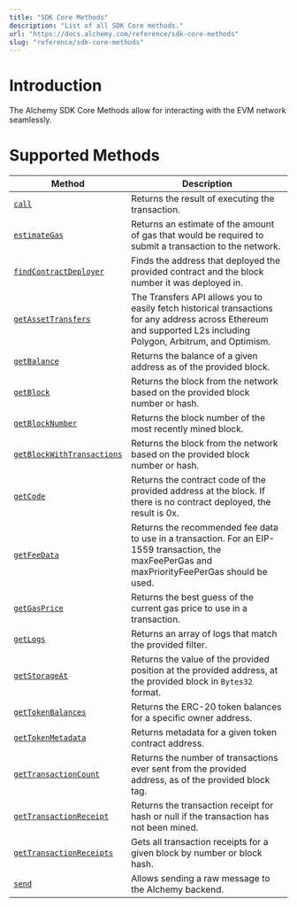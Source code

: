 ```yaml
---
title: "SDK Core Methods"
description: "List of all SDK Core methods."
url: "https://docs.alchemy.com/reference/sdk-core-methods"
slug: "reference/sdk-core-methods"
---
```


# Introduction

The Alchemy SDK Core Methods allow for interacting with the EVM network seamlessly.

# Supported Methods

| Method                                                                | Description                                                                                                                                                       |
| --------------------------------------------------------------------- | ----------------------------------------------------------------------------------------------------------------------------------------------------------------- |
| [`call`](/reference/sdk-call)                                         | Returns the result of executing the transaction.                                                                                                                  |
| [`estimateGas`](/reference/sdk-estimategas)                           | Returns an estimate of the amount of gas that would be required to submit a transaction to the network.                                                           |
| [`findContractDeployer`](/reference/sdk-findcontractdeployer)         | Finds the address that deployed the provided contract and the block number it was deployed in.                                                                    |
| [`getAssetTransfers`](/reference/sdk-getassettransfers)               | The Transfers API allows you to easily fetch historical transactions for any address across Ethereum and supported L2s including Polygon, Arbitrum, and Optimism. |
| [`getBalance`](/reference/sdk-getbalance)                             | Returns the balance of a given address as of the provided block.                                                                                                  |
| [`getBlock`](/reference/sdk-getblock)                                 | Returns the block from the network based on the provided block number or hash.                                                                                    |
| [`getBlockNumber`](/reference/sdk-getblocknumber)                     | Returns the block number of the most recently mined block.                                                                                                        |
| [`getBlockWithTransactions`](/reference/sdk-getblockwithtransactions) | Returns the block from the network based on the provided block number or hash.                                                                                    |
| [`getCode`](/reference/sdk-getcode)                                   | Returns the contract code of the provided address at the block. If there is no contract deployed, the result is 0x.                                               |
| [`getFeeData`](/reference/sdk-getfeedata)                             | Returns the recommended fee data to use in a transaction. For an EIP-1559 transaction, the maxFeePerGas and maxPriorityFeePerGas should be used.                  |
| [`getGasPrice`](/reference/sdk-getgasprice)                           | Returns the best guess of the current gas price to use in a transaction.                                                                                          |
| [`getLogs`](/reference/sdk-getlogs)                                   | Returns an array of logs that match the provided filter.                                                                                                          |
| [`getStorageAt`](/reference/sdk-getstorageat)                         | Returns the value of the provided position at the provided address, at the provided block in `Bytes32` format.                                                    |
| [`getTokenBalances`](/reference/sdk-gettokenbalances)                 | Returns the ERC-20 token balances for a specific owner address.                                                                                                   |
| [`getTokenMetadata`](/reference/sdk-gettokenmetadata)                 | Returns metadata for a given token contract address.                                                                                                              |
| [`getTransactionCount`](/reference/sdk-gettransactioncount)           | Returns the number of transactions ever sent from the provided address, as of the provided block tag.                                                             |
| [`getTransactionReceipt`](/reference/sdk-gettransactionreceipt)       | Returns the transaction receipt for hash or null if the transaction has not been mined.                                                                           |
| [`getTransactionReceipts`](/reference/sdk-gettransactionreceipts)     | Gets all transaction receipts for a given block by number or block hash.                                                                                          |
| [`send`](/reference/sdk-send)                                         | Allows sending a raw message to the Alchemy backend.                                                                                                              |
